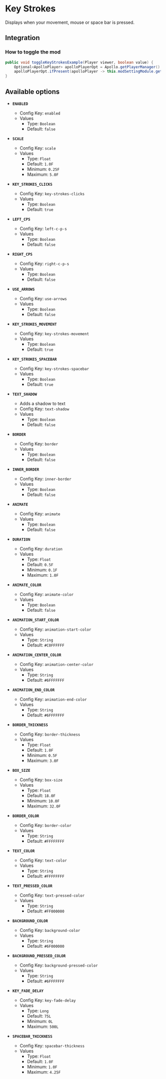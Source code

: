 # Key Strokes

Displays when your movement, mouse or space bar is pressed.

## Integration

### How to toggle the mod

```java
public void toggleKeyStrokesExample(Player viewer, boolean value) {
    Optional<ApolloPlayer> apolloPlayerOpt = Apollo.getPlayerManager().getPlayer(viewer.getUniqueId());
    apolloPlayerOpt.ifPresent(apolloPlayer -> this.modSettingModule.getOptions().set(apolloPlayer, ModKeystrokes.ENABLED, value));
}
```

## Available options

- __`ENABLED`__
    - Config Key: `enabled`
    - Values
        - Type: `Boolean`
        - Default: `false`

- __`SCALE`__
    - Config Key: `scale`
    - Values
        - Type: `Float`
        - Default: `1.0F`
        - Minimum: `0.25F`
        - Maximum: `5.0F`

- __`KEY_STROKES_CLICKS`__
    - Config Key: `key-strokes-clicks`
    - Values
        - Type: `Boolean`
        - Default: `true`

- __`LEFT_CPS`__
    - Config Key: `left-c-p-s`
    - Values
        - Type: `Boolean`
        - Default: `false`

- __`RIGHT_CPS`__
    - Config Key: `right-c-p-s`
    - Values
        - Type: `Boolean`
        - Default: `false`

- __`USE_ARROWS`__
    - Config Key: `use-arrows`
    - Values
        - Type: `Boolean`
        - Default: `false`

- __`KEY_STROKES_MOVEMENT`__
    - Config Key: `key-strokes-movement`
    - Values
        - Type: `Boolean`
        - Default: `true`

- __`KEY_STROKES_SPACEBAR`__
    - Config Key: `key-strokes-spacebar`
    - Values
        - Type: `Boolean`
        - Default: `true`

- __`TEXT_SHADOW`__
    - Adds a shadow to text
    - Config Key: `text-shadow`
    - Values
        - Type: `Boolean`
        - Default: `false`

- __`BORDER`__
    - Config Key: `border`
    - Values
        - Type: `Boolean`
        - Default: `false`

- __`INNER_BORDER`__
    - Config Key: `inner-border`
    - Values
        - Type: `Boolean`
        - Default: `false`

- __`ANIMATE`__
    - Config Key: `animate`
    - Values
        - Type: `Boolean`
        - Default: `false`

- __`DURATION`__
    - Config Key: `duration`
    - Values
        - Type: `Float`
        - Default: `0.5F`
        - Minimum: `0.1F`
        - Maximum: `1.0F`

- __`ANIMATE_COLOR`__
    - Config Key: `animate-color`
    - Values
        - Type: `Boolean`
        - Default: `false`

- __`ANIMATION_START_COLOR`__
    - Config Key: `animation-start-color`
    - Values
        - Type: `String`
        - Default: `#C0FFFFFF`

- __`ANIMATION_CENTER_COLOR`__
    - Config Key: `animation-center-color`
    - Values
        - Type: `String`
        - Default: `#6FFFFFFF`

- __`ANIMATION_END_COLOR`__
    - Config Key: `animation-end-color`
    - Values
        - Type: `String`
        - Default: `#6FFFFFFF`

- __`BORDER_THICKNESS`__
    - Config Key: `border-thickness`
    - Values
        - Type: `Float`
        - Default: `1.0F`
        - Minimum: `0.5F`
        - Maximum: `3.0F`

- __`BOX_SIZE`__
    - Config Key: `box-size`
    - Values
        - Type: `Float`
        - Default: `18.0F`
        - Minimum: `10.0F`
        - Maximum: `32.0F`

- __`BORDER_COLOR`__
    - Config Key: `border-color`
    - Values
        - Type: `String`
        - Default: `#FFFFFFFF`

- __`TEXT_COLOR`__
    - Config Key: `text-color`
    - Values
        - Type: `String`
        - Default: `#FFFFFFFF`

- __`TEXT_PRESSED_COLOR`__
    - Config Key: `text-pressed-color`
    - Values
        - Type: `String`
        - Default: `#FF000000`

- __`BACKGROUND_COLOR`__
    - Config Key: `background-color`
    - Values
        - Type: `String`
        - Default: `#6F000000`

- __`BACKGROUND_PRESSED_COLOR`__
    - Config Key: `background-pressed-color`
    - Values
        - Type: `String`
        - Default: `#6FFFFFFF`

- __`KEY_FADE_DELAY`__
    - Config Key: `key-fade-delay`
    - Values
        - Type: `Long`
        - Default: `75L`
        - Minimum: `0L`
        - Maximum: `500L`

- __`SPACEBAR_THICKNESS`__
    - Config Key: `spacebar-thickness`
    - Values
        - Type: `Float`
        - Default: `1.0F`
        - Minimum: `1.0F`
        - Maximum: `4.25F`

